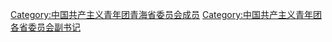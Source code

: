 [[Category:中国共产主义青年团青海省委员会成员|Category:中国共产主义青年团青海省委员会成员]]
[[Category:中国共产主义青年团各省委员会副书记|Category:中国共产主义青年团各省委员会副书记]]